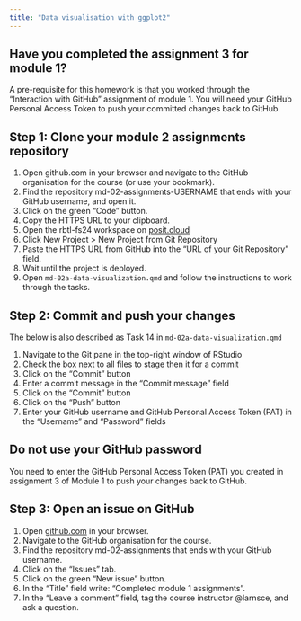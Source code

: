 ```yaml
---
title: "Data visualisation with ggplot2"
---
```


::: {.callout-important}
## Have you completed the assignment 3 for module 1?
A pre-requisite for this homework is that you worked through the "Interaction with GitHub" assignment of module 1. You will need your GitHub Personal Access Token to push your committed changes back to GitHub. 
:::

## Step 1: Clone your module 2 assignments repository

1. Open github.com in your browser and navigate to the GitHub organisation for the course (or use your bookmark).
2. Find the repository md-02-assignments-USERNAME that ends with your GitHub username, and open it.
3. Click on the green "Code" button.
4. Copy the HTTPS URL to your clipboard.
5. Open the rbtl-fs24 workspace on [posit.cloud](https://posit.cloud/spaces/484002/content/all?sort=name_asc)
6. Click New Project > New Project from Git Repository
7. Paste the HTTPS URL from GitHub into the "URL of your Git Repository" field.
8. Wait until the project is deployed.
9. Open `md-02a-data-visualization.qmd` and follow the instructions to work through the tasks.

## Step 2: Commit and push your changes 

The below is also described as Task 14 in `md-02a-data-visualization.qmd`

1. Navigate to the Git pane in the top-right window of RStudio
2. Check the box next to all files to stage then it for a commit
3. Click on the "Commit" button
4. Enter a commit message in the "Commit message" field
5. Click on the "Commit" button
6. Click on the "Push" button
7. Enter your GitHub username and GitHub Personal Access Token (PAT) in the "Username" and "Password" fields

::: callout-important
## Do not use your GitHub password

You need to enter the GitHub Personal Access Token (PAT) you created in assignment 3 of Module 1 to push your changes back to GitHub.
:::

## Step 3: Open an issue on GitHub

1. Open [github.com](https://github.com/) in your browser.
2. Navigate to the GitHub organisation for the course.
3. Find the repository md-02-assignments that ends with your GitHub username.
4. Click on the "Issues" tab.
5. Click on the green "New issue" button.
6. In the "Title" field write: "Completed module 1 assignments".
7. In the "Leave a comment" field, tag the course instructor @larnsce, and ask a question.
